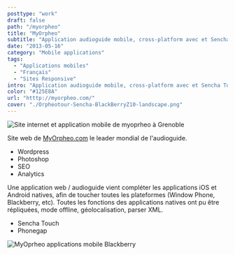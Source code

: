 ```yaml
---
posttype: "work"
draft: false
path: "/myorpheo"
title: "MyOrpheo"
subtitle: "Application audioguide mobile, cross-platform avec et Sencha Touch."
date: "2013-05-16"
category: "Mobile applications"
tags: 
  - "Applications mobiles"
  - "Français"
  - "Sites Responsive"
intro: "Application audioguide mobile, cross-platform avec et Sencha Touch. Pour la visite de musée, de villes, accompagnée de commentaires audio géolocalisés."
color: "#125E8A"
url: "htttp://myorpheo.com/"
cover: "./Orpheotour-Sencha-BlackBerryZ10-landscape.png"
---
```


![Site internet et application mobile de myoprheo à Grenoble](./myorpheo.jpg)

Site web de [MyOrpheo.com](http://MyOrpheo.com) le leader mondial de l'audioguide.

- Wordpress
- Photoshop
- SEO
- Analytics

Une application web / audioguide vient compléter les applications iOS et Android natives, afin de toucher toutes les plateformes (Window Phone, Blackberry, etc). Toutes les fonctions des applications natives ont pu être répliquées, mode offline, géolocalisation, parser XML.

- Sencha Touch
- Phonegap

![MyOprheo applications mobile Blackberry](./Orpheotour-Sencha-BlackBerryZ10.jpg)
